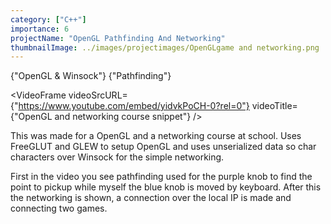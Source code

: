 ```yaml
---
category: ["C++"]
importance: 6
projectName: "OpenGL Pathfinding And Networking"
thumbnailImage: ../images/projectimages/OpenGLgame and networking.png
---
```


<AsciiText bClassStyling={true}>{"OpenGL & Winsock"}</AsciiText>
<AsciiText bClassStyling={true}>{"Pathfinding"}</AsciiText>

<VideoFrame 
videoSrcURL={"https://www.youtube.com/embed/yidvkPoCH-0?rel=0"}
videoTitle={"OpenGL and networking course snippet"}
/>

This was made for a OpenGL and a networking course at school. 
Uses FreeGLUT and GLEW to setup OpenGL and uses unserialized data so char characters over Winsock for the simple networking.

First in the video you see pathfinding used for the purple knob to find the point to pickup while myself the blue knob is moved by keyboard.
After this the networking is shown, a connection over the local IP is made and connecting two games.

